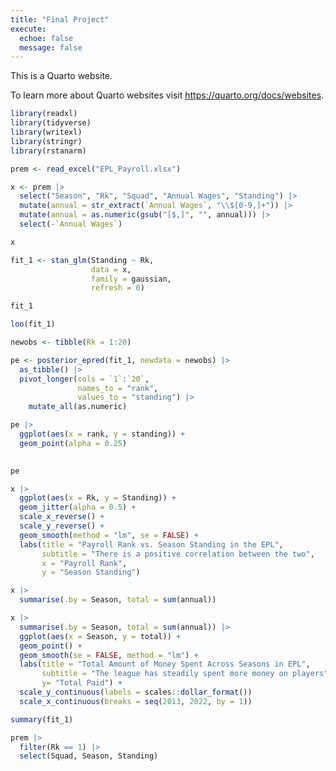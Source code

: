 ```yaml
---
title: "Final Project"
execute: 
  echoe: false
  message: false
---
```


This is a Quarto website.

To learn more about Quarto websites visit <https://quarto.org/docs/websites>.

```r
library(readxl)
library(tidyverse)
library(writexl)
library(stringr)
library(rstanarm)
```

```r
prem <- read_excel("EPL_Payroll.xlsx")
```

```r
x <- prem |>
  select("Season", "Rk", "Squad", "Annual Wages", "Standing") |>
  mutate(annual = str_extract(`Annual Wages`, "\\$[0-9,]+")) |>
  mutate(annual = as.numeric(gsub("[$,]", "", annual))) |>
  select(-`Annual Wages`)

```

```r
x
```


```r
fit_1 <- stan_glm(Standing ~ Rk,
                  data = x,
                  family = gaussian,
                  refresh = 0)

```

```r
fit_1
```
```r
loo(fit_1)
```


```r
newobs <- tibble(Rk = 1:20)

pe <- posterior_epred(fit_1, newdata = newobs) |> 
  as_tibble() |>
  pivot_longer(cols = `1`:`20`,
               names_to = "rank",
               values_to = "standing") |>
    mutate_all(as.numeric) 

pe |>
  ggplot(aes(x = rank, y = standing)) +
  geom_point(alpha = 0.25) 
  

pe

```


```r
x |>
  ggplot(aes(x = Rk, y = Standing)) +
  geom_jitter(alpha = 0.5) +
  scale_x_reverse() +
  scale_y_reverse() +
  geom_smooth(method = "lm", se = FALSE) +
  labs(title = "Payroll Rank vs. Season Standing in the EPL",
       subtitle = "There is a positive correlation between the two",
       x = "Payroll Rank",
       y = "Season Standing")
```

```r
x |>
  summarise(.by = Season, total = sum(annual))
```


```r
x |>
  summarise(.by = Season, total = sum(annual)) |>
  ggplot(aes(x = Season, y = total)) +
  geom_point() +
  geom_smooth(se = FALSE, method = "lm") +
  labs(title = "Total Amount of Money Spent Across Seasons in EPL",
       subtitle = "The league has steadily spent more money on players",
       y= "Total Paid") +
  scale_y_continuous(labels = scales::dollar_format())
  scale_x_continuous(breaks = seq(2013, 2022, by = 1))
```

```r
summary(fit_1)
```

```r
prem |>
  filter(Rk == 1) |>
  select(Squad, Season, Standing)
```

